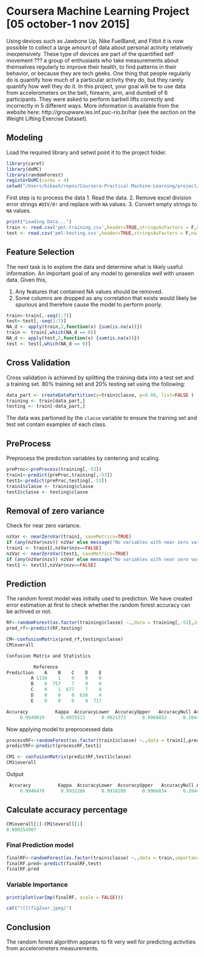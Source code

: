 # Coursera Machine Learning Project [05 october-1 nov 2015]

Using devices such as Jawbone Up, Nike FuelBand, and Fitbit it is now possible to collect a large amount of data about personal activity relatively inexpensively. These type of devices are part of the quantified self movement ??? a group of enthusiasts who take measurements about themselves regularly to improve their health, to find patterns in their behavior, or because they are tech geeks. One thing that people regularly do is quantify how much of a particular activity they do, but they rarely quantify how well they do it. In this project, your goal will be to use data from accelerometers on the belt, forearm, arm, and dumbell of 6 participants. They were asked to perform barbell lifts correctly and incorrectly in 5 different ways. More information is available from the website here: http://groupware.les.inf.puc-rio.br/har (see the section on the Weight Lifting Exercise Dataset). 


## Modeling

Load the required library and setwd point it to the project folder.
```r
library(caret)
library(doMC)
library(randomForest)
registerDoMC(cores = 4)
setwd("/Users/bikash/repos/Coursera-Practical-Machine-Learning/project/")
```
First step is to process the data
1.  Read the data.
2.  Remove excel division error strings `#DIV/0!` and replace with `NA` values.
3.  Convert empty strings to `NA` values.

```r
print("Loading Data...")
train <- read.csv('pml-training.csv',header=TRUE,stringsAsFactors = F,na.strings=c('NA','','#DIV/0!'))
test <- read.csv('pml-testing.csv',header=TRUE,stringsAsFactors = F,na.strings=c('NA','','#DIV/0!'))
```

## Feature Selection

The next task is to explore the data and determine what is likely useful information.  An important goal of any model to generalize well with unseen data.  Given this,

1.  Any features that contained NA values should be removed.
1.  Some columns are dropped as any correlation that exists would likely be spurious and therefore cause the model to perform poorly.
```r
train<-train[,-seq(1:7)]
test<-test[,-seq(1:7)]
NA_d <- apply(train,2,function(x) {sum(is.na(x))}) 
train <- train[,which(NA_d == 0)]
NA_d <- apply(test,2,function(x) {sum(is.na(x))}) 
test <- test[,which(NA_d == 0)]
```

## Cross Validation

Cross validation is achieved by splitting the training data into a test set and a training set. 80% training set and 20% testing set using the following:

```r
data_part <- createDataPartition(y=train$classe, p=0.80, list=FALSE )
training <- train[data_part,]
testing <- train[-data_part,]

```
The data was partioned by the `classe` variable to ensure the training set and test set contain examples of each class.


## PreProcess
Preprocess the prediction variables by centering and scaling.

```r
preProc<-preProcess(training[,-53])
train1<-predict(preProc,training[,-53])
test1<-predict(preProc,testing[,-53])
train1$classe <- training$classe
test1$classe <- testing$classe
```

## Removal of zero variance
Check for near zero variance.

```r
nzVar <- nearZeroVar(train1, saveMetrics=TRUE)
if (any(nzVar$nzv)) nzVar else message("No variables with near zero variance")
train1 <- train1[,nzVar$nzv==FALSE]
nzVar <- nearZeroVar(test1, saveMetrics=TRUE)
if (any(nzVar$nzv)) nzVar else message("No variables with near zero variance")
test1 <- test1[,nzVar$nzv==FALSE]
```

## Prediction

The random forest model was initially used to prediction. We have created error estimation at first to check whether the random forest accuracy can be achived or not.

```r
RF<-randomForest(as.factor(training$classe) ~.,data = training[,-53],importance = TRUE)
pred_rf<-predict(RF,testing)
```

```r
CM<-confusionMatrix(pred_rf,testing$classe)
CM$overall  
```

```r
Confusion Matrix and Statistics

          Reference
Prediction    A    B    C    D    E
         A 1116    1    0    0    0
         B    0  757    7    0    0
         C    0    1  677    7    0
         D    0    0    0  636    4
         E    0    0    0    0  717  

Accuracy          Kappa  AccuracyLower  AccuracyUpper   AccuracyNull AccuracyPValue  McnemarPValue 
     0.9949019      0.9935511      0.9921373      0.9968832      0.2844762      0.0000000            NaN 

```

Now applying model to preprocessed data
```r
processRF<-randomForest(as.factor(train1$classe) ~.,data = train1[,predVar],importance = TRUE)
predictRF<-predict(processRF,test1)

```

```r
CM1 <- confusionMatrix(predictRF,test1$classe)
CM1$overall 
```
Output
```r
 Accuracy          Kappa  AccuracyLower  AccuracyUpper   AccuracyNull AccuracyPValue  McnemarPValue 
     0.9946470      0.9932286      0.9918289      0.9966834      0.2844762      0.0000000            NaN 
```

## Calculate accuracy percentage
```r
CM$overall[1]-CM1$overall[1] 
0.000254907 
```


### Final Prediction model
```r
finalRF<-randomForest(as.factor(train$classe) ~.,data = train,importance = TRUE)
finalRF.pred<-predict(finalRF,test)
finalRF.pred
```

### Variable Importance
```r
print(plot(varImp(finalRF, scale = FALSE)))
```


```r
cat("![](fig2var.jpeg)")
```


## Conclusion

The random forest algorithm appears to fit very well for predicting activities from accelerometers measurements.
